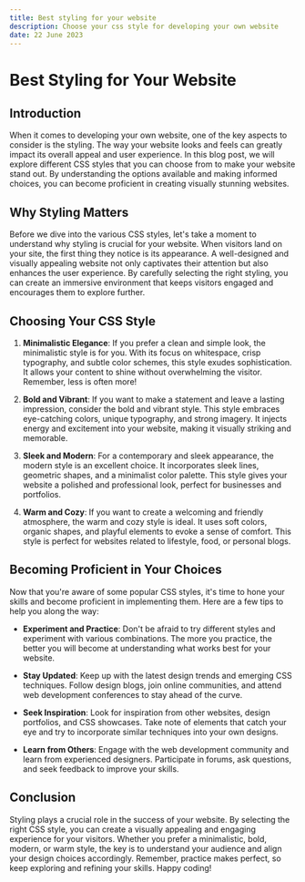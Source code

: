 ```yaml
---
title: Best styling for your website
description: Choose your css style for developing your own website
date: 22 June 2023
---
```


# Best Styling for Your Website

## Introduction

When it comes to developing your own website, one of the key aspects to consider is the styling. The way your website looks and feels can greatly impact its overall appeal and user experience. In this blog post, we will explore different CSS styles that you can choose from to make your website stand out. By understanding the options available and making informed choices, you can become proficient in creating visually stunning websites.

## Why Styling Matters

Before we dive into the various CSS styles, let's take a moment to understand why styling is crucial for your website. When visitors land on your site, the first thing they notice is its appearance. A well-designed and visually appealing website not only captivates their attention but also enhances the user experience. By carefully selecting the right styling, you can create an immersive environment that keeps visitors engaged and encourages them to explore further.

## Choosing Your CSS Style

1. **Minimalistic Elegance**: If you prefer a clean and simple look, the minimalistic style is for you. With its focus on whitespace, crisp typography, and subtle color schemes, this style exudes sophistication. It allows your content to shine without overwhelming the visitor. Remember, less is often more!

2. **Bold and Vibrant**: If you want to make a statement and leave a lasting impression, consider the bold and vibrant style. This style embraces eye-catching colors, unique typography, and strong imagery. It injects energy and excitement into your website, making it visually striking and memorable.

3. **Sleek and Modern**: For a contemporary and sleek appearance, the modern style is an excellent choice. It incorporates sleek lines, geometric shapes, and a minimalist color palette. This style gives your website a polished and professional look, perfect for businesses and portfolios.

4. **Warm and Cozy**: If you want to create a welcoming and friendly atmosphere, the warm and cozy style is ideal. It uses soft colors, organic shapes, and playful elements to evoke a sense of comfort. This style is perfect for websites related to lifestyle, food, or personal blogs.

## Becoming Proficient in Your Choices

Now that you're aware of some popular CSS styles, it's time to hone your skills and become proficient in implementing them. Here are a few tips to help you along the way:

- **Experiment and Practice**: Don't be afraid to try different styles and experiment with various combinations. The more you practice, the better you will become at understanding what works best for your website.

- **Stay Updated**: Keep up with the latest design trends and emerging CSS techniques. Follow design blogs, join online communities, and attend web development conferences to stay ahead of the curve.

- **Seek Inspiration**: Look for inspiration from other websites, design portfolios, and CSS showcases. Take note of elements that catch your eye and try to incorporate similar techniques into your own designs.

- **Learn from Others**: Engage with the web development community and learn from experienced designers. Participate in forums, ask questions, and seek feedback to improve your skills.

## Conclusion

Styling plays a crucial role in the success of your website. By selecting the right CSS style, you can create a visually appealing and engaging experience for your visitors. Whether you prefer a minimalistic, bold, modern, or warm style, the key is to understand your audience and align your design choices accordingly. Remember, practice makes perfect, so keep exploring and refining your skills. Happy coding!
